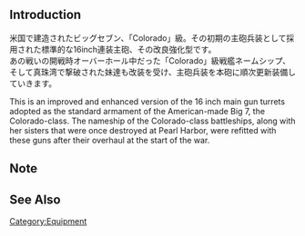 {{EquipmentInfo|331}}

==Introduction==
米国で建造されたビッグセブン、「Colorado」級。その初期の主砲兵装として採用された標準的な16inch連装主砲、その改良強化型です。<br>あの戦いの開戦時オーバーホール中だった「Colorado」級戦艦ネームシップ、そして真珠湾で撃破された妹達も改装を受け、主砲兵装を本砲に順次更新装備していきます。

This is an improved and enhanced version of the 16 inch main gun turrets adopted as the standard armament of the American-made Big 7, the Colorado-class. The nameship of the Colorado-class battleships, along with her sisters that were once destroyed at Pearl Harbor, were refitted with these guns after their overhaul at the start of the war.

==Note==


==See Also==

{{Equipmentlist}}
[[Category:Equipment]]